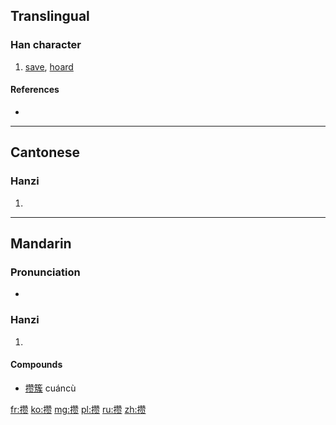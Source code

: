 {{also|攢}}
==Translingual==

===Han character===
{{Han char|rn=64|rad=手|as=16|sn=19|four=|canj=手竹山人 (QHUO), X手竹山人 (XQHUO)}}

# [[save]], [[hoard]]

====References====
* {{Han ref|kx=0462.461|hdz=31983.010|uh=6512|ud=25874}}

----

==Cantonese==

===Hanzi===
{{yue-hanzi|jyut=|y=chyun4, jaan2|tra=攢}}

# {{defn|lang=yue|sort=手16}}

----

==Mandarin==

===Pronunciation===
* {{audio|Zh-zan.ogg|Audio}}

===Hanzi===
{{cmn-hanzi|tra=攢|pin=[[zǎn]] ([[zan3]]), [[cuán]] ([[cuan2]])|wg=tsan<sup>3</sup>, ts'uan<sup>2</sup>}}

# {{defn|lang=cmn|sort=手16}}

====Compounds====
* [[攒簇]] cuáncù

[[fr:攒]]
[[ko:攒]]
[[mg:攒]]
[[pl:攒]]
[[ru:攒]]
[[zh:攒]]